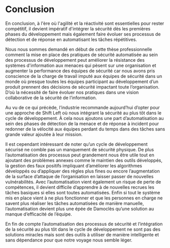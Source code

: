 # Conclusion

En conclusion, à l\'ère où l\'agilité et la réactivité sont essentielles
pour rester compétitif, il devient impératif d\'intégrer la sécurité dès
les premières phases du développement mais également faire évoluer ses
processus de détection et de réponse en automatisant les tâches
répétitives.

Nous nous sommes demandé en début de cette thèse professionnelle comment
la mise en place des pratiques de sécurité automatisée au sein des
processus de développement peut améliorer la résistance des systèmes
d\'information aux menaces qui pèsent sur une organisation et augmenter
la performance des équipes de sécurité car nous avons pris conscience de
la charge de travail imputé aux équipes de sécurité dans un monde où
presque toutes les équipes participant au développement d'un produit
prennent des décisions de sécurité impactant toute l'organisation. D'où
la nécessité de faire évoluer nos pratiques dans une vision
collaborative de la sécurité de l'information.

Au vu de ce qui précède, l'industrie recommande aujourd'hui d'opter pour
une approche de Shift Left où nous intégrant la sécurité au plus tôt
dans le cycle de développement. À cela nous ajoutons une part
d'automatisation au sein des phases de détection de la menace et de
réponse à incident pour redonner de la vélocité aux équipes perdant du
temps dans des tâches sans grande valeur ajoutée à leur mission.

Il est cependant intéressant de noter qu'un cycle de développement
sécurisé ne comble pas un manquement de sécurité physique. De plus
l'automatisation des processus peut grandement nous être utile tout en
ajoutant des problèmes annexes comme le maintien des outils développés,
la gestion des faux positifs impliquant d'améliorer les algorithmes
développés ou d'appliquer des règles plus fines ou encore l'augmentation
de la surface d'attaque de l'organisation en laisser passer de nouvelles
vulnérabilités. Avec l'automatisation vient également un risque de perte
de compétences, il devient difficile d'apprendre à de nouvelles recrues
les tâches basiques si elles sont toutes automatisées. Enfin si tout le
système mis en place vient à ne plus fonctionner et que les personnes en
charge ne savent plus réaliser les tâches automatisées de manière
manuelle, l'automatisation devient plus une épée de Damoclès qu'une
solution au manque d'efficacité de l'équipe.

En fin de compte l'automatisation des processus de sécurité et
l'intégration de la sécurité au plus tôt dans le cycle de développement
ne sont pas des solutions miracles mais sont des outils à utiliser de
manière intelligente et sans dépendance pour que notre voyage nous
semble léger.

